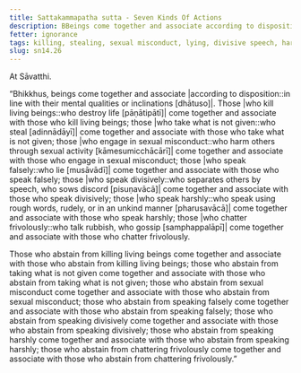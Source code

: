 ```yaml
---
title: Sattakammapatha sutta - Seven Kinds Of Actions
description: BBeings come together and associate according to disposition. Those who speak divisively come together and associate with those who speak divisively; and six other associations are described.
fetter: ignorance
tags: killing, stealing, sexual misconduct, lying, divisive speech, harsh speech, frivolous chatter, beings, friendship, sn, sn12-21, sn14
slug: sn14.26
---
```


At Sāvatthi.

“Bhikkhus, beings come together and associate |according to disposition::in line with their mental qualities or inclinations [dhātuso]|. Those |who kill living beings::who destroy life [pāṇātipātī]| come together and associate with those who kill living beings; those |who take what is not given::who steal [adinnādāyī]| come together and associate with those who take what is not given; those |who engage in sexual misconduct::who harm others through sexual activity [kāmesumicchācārī]| come together and associate with those who engage in sexual misconduct; those |who speak falsely::who lie [musāvādī]| come together and associate with those who speak falsely; those |who speak divisively::who separates others by speech, who sows discord [pisuṇavācā]| come together and associate with those who speak divisively; those |who speak harshly::who speak using rough words, rudely, or in an unkind manner [pharusavācā]| come together and associate with those who speak harshly; those |who chatter frivolously::who talk rubbish, who gossip [samphappalāpī]| come together and associate with those who chatter frivolously.

Those who abstain from killing living beings come together and associate with those who abstain from killing living beings; those who abstain from taking what is not given come together and associate with those who abstain from taking what is not given; those who abstain from sexual misconduct come together and associate with those who abstain from sexual misconduct; those who abstain from speaking falsely come together and associate with those who abstain from speaking falsely; those who abstain from speaking divisively come together and associate with those who abstain from speaking divisively; those who abstain from speaking harshly come together and associate with those who abstain from speaking harshly; those who abstain from chattering frivolously come together and associate with those who abstain from chattering frivolously.”